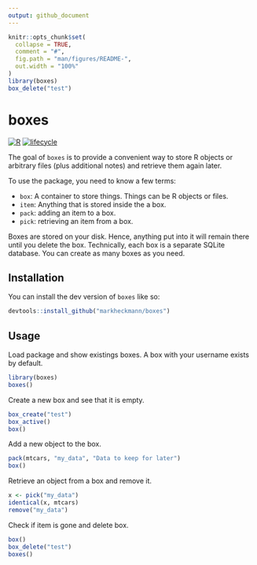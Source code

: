 ```yaml
---
output: github_document
---
```


<!-- README.md is generated from README.Rmd. Please edit that file -->

```r
knitr::opts_chunk$set(
  collapse = TRUE,
  comment = "#",
  fig.path = "man/figures/README-",
  out.width = "100%"
)
library(boxes)
box_delete("test")
```

# boxes

<!-- badges -->
[![R](https://img.shields.io/badge/language-R-blue)]()
[![lifecycle](https://img.shields.io/badge/lifecycle-experimental-orange)]()
<!-- badges -->

The goal of `boxes` is to provide a convenient way to store R objects or arbitrary files (plus additional notes) and retrieve them again later. 

To use the package, you need to know a few terms:

  * `box`: A container to store things. Things can be R objects or files.
  * `item`: Anything that is stored inside the a box. 
  * `pack`: adding an item to a box.
  * `pick`: retrieving an item from a box.

Boxes are stored on your disk. Hence, anything put into it will remain there until you delete the box.
Technically, each box is a separate SQLite database. You can create as many boxes as you need.


## Installation

You can install the dev version of `boxes` like so:

```r
devtools::install_github("markheckmann/boxes")
```


## Usage

Load package and show existings boxes. A box with your username exists by default.

```r
library(boxes)
boxes()
```

Create a new box and see that it is empty.

```r
box_create("test")
box_active()
box()
```

Add a new object to the box.

```r
pack(mtcars, "my_data", "Data to keep for later")
box()
```

Retrieve an object from a box and remove it.

```r
x <- pick("my_data")
identical(x, mtcars)
remove("my_data")
```

Check if item is gone and delete box.

```r
box()
box_delete("test")
boxes()
```

